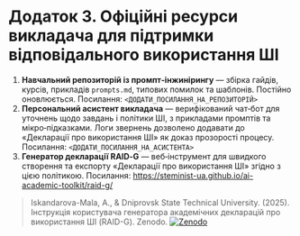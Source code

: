 # Додаток З. Офіційні ресурси викладача для підтримки відповідального використання ШІ

1. **Навчальний репозиторій із промпт‑інжинірингу** — збірка гайдів, курсів, прикладів `prompts.md`, типових помилок та шаблонів. Постійно оновлюється. Посилання: `<ДОДАТИ_ПОСИЛАННЯ_НА_РЕПОЗИТОРІЙ>`
2. **Персональний асистент викладача** — верифікований чат‑бот для уточнень щодо завдань і політики ШІ, з прикладами промптів та мікро‑підказками. Логи звернень дозволено додавати до «Декларації про використання ШІ» як доказ прозорості процесу. Посилання: `<ДОДАТИ_ПОСИЛАННЯ_НА_АСИСТЕНТА>`
3. **Генератор декларації RAID‑G** — веб‑інструмент для швидкого створення та експорту «Декларації про використання ШІ» згідно з цією політикою. Посилання: https://steminist-ua.github.io/ai-academic-toolkit/raid-g/
> Iskandarova-Mala, A., & Dniprovsk State Technical University. (2025). Інструкція користувача генератора академічних декларацій про використання ШІ (RAID-G). Zenodo. [![Zenodo](https://zenodo.org/badge/DOI/10.5281/zenodo.17347084.svg)](https://doi.org/10.5281/zenodo.17347084)